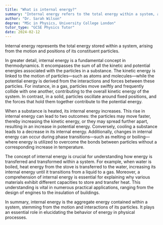 ```yaml
---
title: "What is internal energy?"
summary: "Internal energy refers to the total energy within a system, arising from the motion and positions of its particles."
author: "Dr. Sarah Wilson"
degree: "MSc in Physics, University College London"
tutor_type: "GCSE Physics Tutor"
date: 2024-02-12
---
```


Internal energy represents the total energy stored within a system, arising from the motion and positions of its constituent particles.

In greater detail, internal energy is a fundamental concept in thermodynamics. It encompasses the sum of all the kinetic and potential energies associated with the particles in a substance. The kinetic energy is linked to the motion of particles—such as atoms and molecules—while the potential energy is derived from the interactions and forces between these particles. For instance, in a gas, particles move swiftly and frequently collide with one another, contributing to the overall kinetic energy of the system. In contrast, in a solid, particles oscillate around fixed positions, and the forces that hold them together contribute to the potential energy.

When a substance is heated, its internal energy increases. This rise in internal energy can lead to two outcomes: the particles may move faster, thereby increasing the kinetic energy, or they may spread further apart, resulting in an increase in potential energy. Conversely, cooling a substance leads to a decrease in its internal energy. Additionally, changes in internal energy can occur during phase transitions—such as melting or boiling—where energy is utilized to overcome the bonds between particles without a corresponding increase in temperature.

The concept of internal energy is crucial for understanding how energy is transferred and transformed within a system. For example, when water is boiled, heat energy from the stove is transferred to the water, increasing its internal energy until it transitions from a liquid to a gas. Moreover, a comprehension of internal energy is essential for explaining why various materials exhibit different capacities to store and transfer heat. This understanding is vital in numerous practical applications, ranging from the design of engines to the insulation of buildings.

In summary, internal energy is the aggregate energy contained within a system, stemming from the motion and interactions of its particles. It plays an essential role in elucidating the behavior of energy in physical processes.
    
